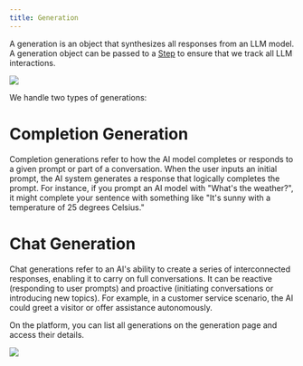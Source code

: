```yaml
---
title: Generation
---
```


A generation is an object that synthesizes all responses from an LLM model. A generation object can be passed to a [Step](/concepts/step) to ensure that we track all LLM interactions.

<Frame caption="Literal generation">
  <img src="/images/generation.png" />
</Frame>

We handle two types of generations:

# Completion Generation

Completion generations refer to how the AI model completes or responds to a given prompt or part of a conversation. When the user inputs an initial prompt, the AI system generates a response that logically completes the prompt. For instance, if you prompt an AI model with "What's the weather?", it might complete your sentence with something like "It's sunny with a temperature of 25 degrees Celsius."

# Chat Generation

Chat generations refer to an AI's ability to create a series of interconnected responses, enabling it to carry on full conversations. It can be reactive (responding to user prompts) and proactive (initiating conversations or introducing new topics). For example, in a customer service scenario, the AI could greet a visitor or offer assistance autonomously.

On the platform, you can list all generations on the generation page and access their details.

<Frame caption="List of Generations">
  <img src="/images/generations-list.png" />
</Frame>